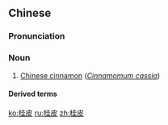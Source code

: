 ==Chinese==
{{zh-forms}}
{{zh-wp}}

===Pronunciation===
{{zh-pron
|m=guìpí
|c=gwai3 pei4
|h=pfs=kui-phì
|cat=n
}}

===Noun===
{{zh-noun}}

# [[Chinese cinnamon]] (''[[Cinnamomum cassia]]'')

====Derived terms====
{{zh-der|桂皮酸}}

{{zh-cat|Spices}}

[[ko:桂皮]]
[[ru:桂皮]]
[[zh:桂皮]]